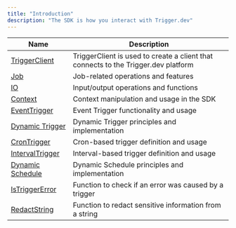 ```yaml
---
title: "Introduction"
description: "The SDK is how you interact with Trigger.dev"
---
```


| Name                                      | Description                                                                        |
| ----------------------------------------- | ---------------------------------------------------------------------------------- |
| [TriggerClient](//sdk/triggerclient)      | TriggerClient is used to create a client that connects to the Trigger.dev platform |
| [Job](/sdk/job)                           | Job-related operations and features                                                |
| [IO](/sdk/io)                             | Input/output operations and functions                                              |
| [Context](/sdk/context)                   | Context manipulation and usage in the SDK                                          |
| [EventTrigger](/sdk/eventTrigger)         | Event Trigger functionality and usage                                              |
| [Dynamic Trigger](/sdk/dynamic-trigger)   | Dynamic Trigger principles and implementation                                      |
| [CronTrigger](/sdk/cronTrigger)           | Cron-based trigger definition and usage                                            |
| [IntervalTrigger](/sdk/intervalTrigger)   | Interval-based trigger definition and usage                                        |
| [Dynamic Schedule](/sdk/dynamic-schedule) | Dynamic Schedule principles and implementation                                     |
| [IsTriggerError](/sdk/isTriggerError)     | Function to check if an error was caused by a trigger                              |
| [RedactString](/sdk/redactString)         | Function to redact sensitive information from a string                             |
